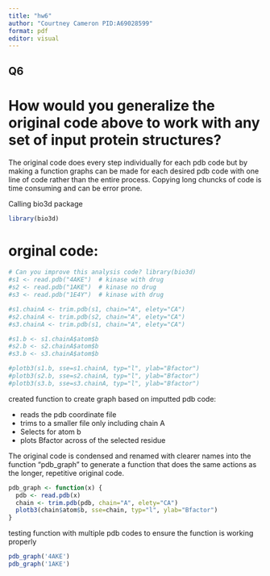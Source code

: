 ```yaml
---
title: "hw6"
author: "Courtney Cameron PID:A69028599"
format: pdf
editor: visual
---
```

## Q6
# How would you generalize the original code above to work with any set of input protein structures?

The original code does every step individually for each pdb code but by making a function graphs can be made for each desired pdb code with one line of code rather than the entire process. Copying long chuncks of code is time consuming and can be error prone.

Calling bio3d package
```r
library(bio3d)
```

# orginal code:
```r
# Can you improve this analysis code? library(bio3d) 
#s1 <- read.pdb("4AKE")  # kinase with drug 
#s2 <- read.pdb("1AKE")  # kinase no drug 
#s3 <- read.pdb("1E4Y")  # kinase with drug 

#s1.chainA <- trim.pdb(s1, chain="A", elety="CA") 
#s2.chainA <- trim.pdb(s2, chain="A", elety="CA") 
#s3.chainA <- trim.pdb(s1, chain="A", elety="CA") 

#s1.b <- s1.chainA$atom$b 
#s2.b <- s2.chainA$atom$b 
#s3.b <- s3.chainA$atom$b 

#plotb3(s1.b, sse=s1.chainA, typ="l", ylab="Bfactor") 
#plotb3(s2.b, sse=s2.chainA, typ="l", ylab="Bfactor") 
#plotb3(s3.b, sse=s3.chainA, typ="l", ylab="Bfactor")
```




created function to create graph based on imputted pdb code:

- reads the pdb coordinate file
- trims to a smaller file only including chain A
- Selects for atom b
- plots Bfactor across of the selected residue

The original code is condensed and renamed with clearer names into the function "pdb_graph" to generate a function that does the same actions as the longer, repetitive original code.

```r
pdb_graph <- function(x) {
  pdb <- read.pdb(x)
  chain <- trim.pdb(pdb, chain="A", elety="CA")
  plotb3(chain$atom$b, sse=chain, typ="l", ylab="Bfactor")
}
```

testing function with multiple pdb codes to ensure the function is working properly
```r
pdb_graph('4AKE')
pdb_graph('1AKE')
```

